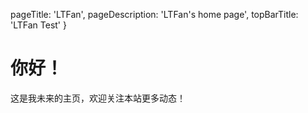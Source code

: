   pageTitle: 'LTFan',
  pageDescription: 'LTFan\'s home page',
  topBarTitle: 'LTFan Test'
}

# 你好！
这是我未来的主页，欢迎关注本站更多动态！